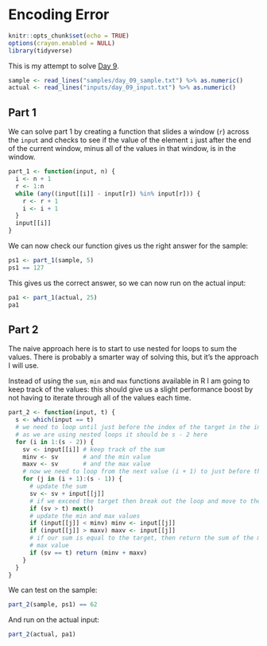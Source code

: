 # Encoding Error

```r
knitr::opts_chunk$set(echo = TRUE)
options(crayon.enabled = NULL)
library(tidyverse)
```

This is my attempt to solve [Day 9](https://adventofcode.com/2020/day/9).

```r
sample <- read_lines("samples/day_09_sample.txt") %>% as.numeric()
actual <- read_lines("inputs/day_09_input.txt") %>% as.numeric()
```

## Part 1

We can solve part 1 by creating a function that slides a window (`r`) across the `input` and checks to see if the value
of the element `i` just after the end of the current window, minus all of the values in that window, is in the window.
  
```r
part_1 <- function(input, n) {
  i <- n + 1
  r <- 1:n
  while (any((input[[i]] - input[r]) %in% input[r])) {
    r <- r + 1
    i <- i + 1
  }
  input[[i]]
}
```

We can now check our function gives us the right answer for the sample:

```r
ps1 <- part_1(sample, 5)
ps1 == 127
```

This gives us the correct answer, so we can now run on the actual input:

```r
pa1 <- part_1(actual, 25)
pa1
```

## Part 2

The naive approach here is to start to use nested for loops to sum the values. There is probably a smarter way of
solving this, but it's the approach I will use.

Instead of using the `sum`, `min` and `max` functions available in R I am going to keep track of the values: this should
give us a slight performance boost by not having to iterate through all of the values each time.

```r
part_2 <- function(input, t) {
  s <- which(input == t)
  # we need to loop until just before the index of the target in the input
  # as we are using nested loops it should be s - 2 here
  for (i in 1:(s - 2)) {
    sv <- input[[i]] # keep track of the sum
    minv <- sv       # and the min value
    maxv <- sv       # and the max value
    # now we need to loop from the next value (i + 1) to just before the target
    for (j in (i + 1):(s - 1)) {
      # update the sum
      sv <- sv + input[[j]]
      # if we exceed the target then break out the loop and move to the next i
      if (sv > t) next()
      # update the min and max values
      if (input[[j]] < minv) minv <- input[[j]]
      if (input[[j]] > maxv) maxv <- input[[j]]
      # if our sum is equal to the target, then return the sum of the min and
      # max value
      if (sv == t) return (minv + maxv)
    }
  }
}
```

We can test on the sample:

```r
part_2(sample, ps1) == 62
```

And run on the actual input:

```r
part_2(actual, pa1)
```
